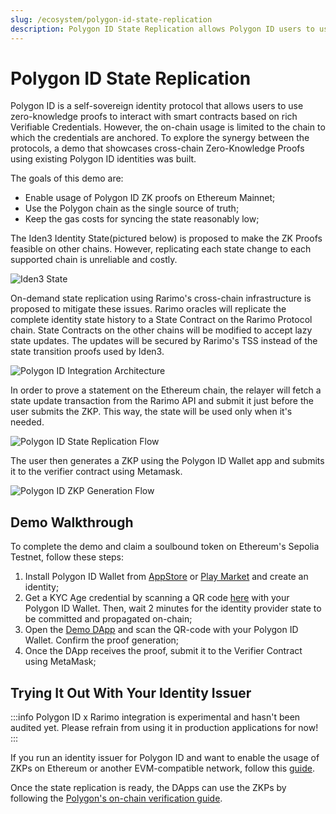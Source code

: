 ```yaml
---
slug: /ecosystem/polygon-id-state-replication
description: Polygon ID State Replication allows Polygon ID users to use their identities on other EVM-compatible chains.
---
```


# Polygon ID State Replication

Polygon ID is a self-sovereign identity protocol that allows users to use zero-knowledge proofs to interact with smart contracts based on rich Verifiable Credentials. However, the on-chain usage is limited to the chain to which the credentials are anchored. To explore the synergy between the protocols, a demo that showcases cross-chain Zero-Knowledge Proofs using existing Polygon ID identities was built.

The goals of this demo are:

- Enable usage of Polygon ID ZK proofs on Ethereum Mainnet;
- Use the Polygon chain as the single source of truth;
- Keep the gas costs for syncing the state reasonably low;

The Iden3 Identity State(pictured below) is proposed to make the ZK Proofs feasible on other chains. However, replicating each state change to each supported chain is unreliable and costly.

![Iden3 State](/img/iden3-state.png)

On-demand state replication using Rarimo's cross-chain infrastructure is proposed to mitigate these issues. Rarimo oracles will replicate the complete identity state history to a State Contract on the Rarimo Protocol chain. State Contracts on the other chains will be modified to accept lazy state updates. The updates will be secured by Rarimo's TSS instead of the state transition proofs used by Iden3.

![Polygon ID Integration Architecture](/img/polygon-id-integration.png)

In order to prove a statement on the Ethereum chain, the relayer will fetch a state update transaction from the Rarimo API and submit it just before the user submits the ZKP. This way, the state will be used only when it's needed.

![Polygon ID State Replication Flow](/img/polygon-id-state-replication.png)

The user then generates a ZKP using the Polygon ID Wallet app and submits it to the verifier contract using Metamask.

![Polygon ID ZKP Generation Flow](/img/polygon-id-zkp-flow.png)

## Demo Walkthrough

To complete the demo and claim a soulbound token on Ethereum's Sepolia Testnet, follow these steps:

1. Install Polygon ID Wallet from [AppStore](https://apps.apple.com/us/app/polygon-id/id1629870183) or [Play Market](https://play.google.com/store/apps/details?id=com.polygonid.wallet&hl=en_US) and create an identity;
2. Get a KYC Age credential by scanning a QR code [here](https://admin-panel.polygon.mainnet-beta.rarimo.com/credentials/scan-link/ade26bde-af43-445b-be72-907693fe6cfd) with your Polygon ID Wallet. Then, wait 2 minutes for the identity provider state to be committed and propagated on-chain;
3. Open the [Demo DApp](https://polygon.mainnet-beta.rarimo.com/) and scan the QR-code with your Polygon ID Wallet. Confirm the proof generation;
4. Once the DApp receives the proof, submit it to the Verifier Contract using MetaMask;

## Trying It Out With Your Identity Issuer

:::info
Polygon ID x Rarimo integration is experimental and hasn't been audited yet. Please refrain from using it in production applications for now!
:::

If you run an identity issuer for Polygon ID and want to enable the usage of ZKPs on Ethereum or another EVM-compatible network, follow this [guide](/ecosystem/polygon-id-state-replication/guide-how-to-set-up-polygon-id-state-replication).

Once the state replication is ready, the DApps can use the ZKPs by following the [Polygon's on-chain verification guide](https://0xpolygonid.github.io/tutorials/verifier/on-chain-verification/overview/#on-chain-verification-flow).
